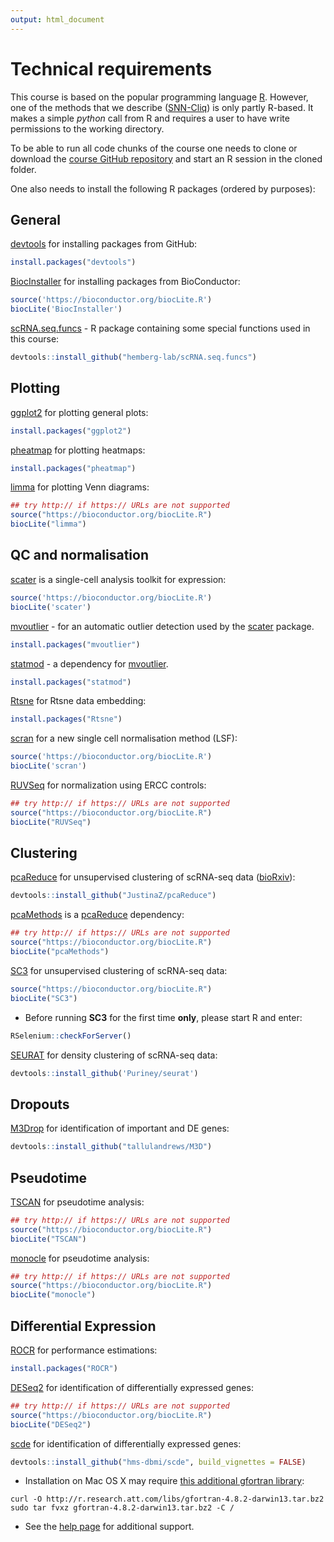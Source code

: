```yaml
---
output: html_document
---
```


# Technical requirements

This course is based on the popular programming language [R](https://www.r-project.org/). However, one of the methods that we describe ([SNN-Cliq](http://bioinfo.uncc.edu/SNNCliq/)) is only partly R-based. It makes a simple _python_ call from R and requires a user to have write permissions to the working directory.

To be able to run all code chunks of the course one needs to clone or download the [course GitHub repository](https://github.com/hemberg-lab/scRNA.seq.course) and start an R session in the cloned folder. 

One also needs to install the following R packages (ordered by purposes):

## General

[devtools](https://cran.r-project.org/web/packages/devtools/index.html) for installing packages from GitHub:
```r
install.packages("devtools")
```

[BiocInstaller](http://bioconductor.org/packages/release/bioc/html/BiocInstaller.html) for installing packages from BioConductor:
```r
source('https://bioconductor.org/biocLite.R')
biocLite('BiocInstaller')
```

[scRNA.seq.funcs](https://github.com/hemberg-lab/scRNA.seq.funcs) - R package containing some special functions used in this course:
```r
devtools::install_github("hemberg-lab/scRNA.seq.funcs")
```

## Plotting

[ggplot2](https://cran.r-project.org/web/packages/ggplot2/index.html) for plotting general plots:
```r
install.packages("ggplot2")
```

[pheatmap](https://cran.r-project.org/web/packages/pheatmap/index.html) for plotting heatmaps:
```r
install.packages("pheatmap")
```

[limma](https://bioconductor.org/packages/release/bioc/html/limma.html) for plotting Venn diagrams:
```r
## try http:// if https:// URLs are not supported
source("https://bioconductor.org/biocLite.R")
biocLite("limma")
```

## QC and normalisation

[scater](http://bioconductor.org/packages/release/bioc/html/scater.html) is a single-cell analysis toolkit for expression:
```r
source('https://bioconductor.org/biocLite.R')
biocLite('scater')
```

[mvoutlier](https://cran.r-project.org/web/packages/mvoutlier/index.html) - for an automatic outlier detection used by the [scater](https://github.com/davismcc/scater) package.
```r
install.packages("mvoutlier")
```

[statmod](https://cran.r-project.org/web/packages/statmod/index.html) - a dependency for [mvoutlier](https://cran.r-project.org/web/packages/mvoutlier/index.html).
```r
install.packages("statmod")
```

[Rtsne](https://cran.r-project.org/web/packages/pheatmap/index.html) for Rtsne data embedding:
```r
install.packages("Rtsne")
```

[scran](http://bioconductor.org/packages/release/bioc/html/scran.html) for a new single cell normalisation method (LSF):
```r
source('https://bioconductor.org/biocLite.R')
biocLite('scran')
```

[RUVSeq](https://bioconductor.org/packages/release/bioc/html/RUVSeq.html) for normalization using ERCC controls:
```r
## try http:// if https:// URLs are not supported
source("https://bioconductor.org/biocLite.R")
biocLite("RUVSeq")
```

## Clustering

[pcaReduce](https://github.com/JustinaZ/pcaReduce) for unsupervised clustering of scRNA-seq data ([bioRxiv](http://biorxiv.org/content/early/2015/09/08/026385)):
```r
devtools::install_github("JustinaZ/pcaReduce")
```

[pcaMethods](http://bioconductor.org/packages/release/bioc/html/pcaMethods.html) is a [pcaReduce](https://github.com/JustinaZ/pcaReduce) dependency:
```r
## try http:// if https:// URLs are not supported
source("https://bioconductor.org/biocLite.R")
biocLite("pcaMethods")
```

[SC3](http://bioconductor.org/packages/devel/bioc/html/SC3.html) for unsupervised clustering of scRNA-seq data:
```r
source("https://bioconductor.org/biocLite.R")
biocLite("SC3")
```

* Before running __SC3__ for the first time __only__, please start R and enter:
```r
RSelenium::checkForServer()
```

[SEURAT](https://github.com/Puriney/seurat) for density clustering of scRNA-seq data:
```r
devtools::install_github('Puriney/seurat')
```

## Dropouts

[M3Drop](https://github.com/tallulandrews/M3D) for identification of important and DE genes:
```r
devtools::install_github("tallulandrews/M3D")
```

## Pseudotime

[TSCAN](https://bioconductor.org/packages/release/bioc/html/TSCAN.html) for pseudotime analysis:
```r
## try http:// if https:// URLs are not supported
source("https://bioconductor.org/biocLite.R")
biocLite("TSCAN")
```

[monocle](https://bioconductor.org/packages/release/bioc/html/monocle.html) for pseudotime analysis:
```r
## try http:// if https:// URLs are not supported
source("https://bioconductor.org/biocLite.R")
biocLite("monocle")
```

## Differential Expression

[ROCR](https://cran.r-project.org/web/packages/ROCR/index.html) for performance estimations:
```r
install.packages("ROCR")
```

[DESeq2](https://bioconductor.org/packages/release/bioc/html/DESeq2.html) for identification of differentially expressed genes:
```r
## try http:// if https:// URLs are not supported
source("https://bioconductor.org/biocLite.R")
biocLite("DESeq2")
```

[scde](http://hms-dbmi.github.io/scde/) for identification of differentially expressed genes:
```r
devtools::install_github("hms-dbmi/scde", build_vignettes = FALSE)
```

* Installation on Mac OS X may require [this additional gfortran library](http://thecoatlessprofessor.com/programming/rcpp-rcpparmadillo-and-os-x-mavericks-lgfortran-and-lquadmath-error/):
```
curl -O http://r.research.att.com/libs/gfortran-4.8.2-darwin13.tar.bz2
sudo tar fvxz gfortran-4.8.2-darwin13.tar.bz2 -C /
```

* See the [help page](http://hms-dbmi.github.io/scde/help.html) for additional support.



